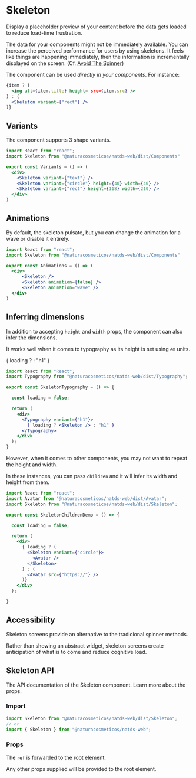 # Skeleton

Display a placeholder preview of your content before the data gets loaded to reduce load-time frustration.

The data for your components might not be immediately available. You can increase the perceived performance for users
by using skeletons. It feels like things are happening immediately, then the information is incrementally displayed on
the screen. (Cf. [Avoid The Spinner](https://www.lukew.com/ff/entry.asp?1797))

The component can be used *directly in your components*. For instance:

```jsx
{item ? (
  <img alt={item.title} height= src={item.src} />
) : (
  <Skeleton variant={"rect"} />
)}
```

## Variants

The component supports 3 shape variants.

<Preview>
  <Story name="Skeleton variants">
    <Skeleton variant={"text"} />
    <Skeleton variant={"circle"} height={40} width={40} />
    <Skeleton variant={"rect"} height={118} width={210} />
  </Story>
</Preview>

```jsx
import React from "react";
import Skeleton from "@naturacosmeticos/natds-web/dist/Components"

export const Variants = () => (
  <div>
    <Skeleton variant={"text"} />
    <Skeleton variant={"circle"} height={40} width={40} />
    <Skeleton variant={"rect"} height={118} width={210} />
  </div>
)
```

## Animations

By default, the skeleton pulsate, but you can change the animation for a wave or disable it entirely.

<Preview>
  <Story name="Skeleton variants">
    <Skeleton />
    <Skeleton animation={false} />
    <Skeleton animation="wave" />
  </Story>
</Preview>

```jsx
import React from "react";
import Skeleton from "@naturacosmeticos/natds-web/dist/Components"

export const Animations = () => (
  <div>
      <Skeleton />
      <Skeleton animation={false} />
      <Skeleton animation="wave" />
  </div>
)
```

## Inferring dimensions

In addition to accepting `height` and `width` props, the component can also infer the dimensions.

It works well when it comes to typography as its height is set using `em` units.

<Preview>
  <Story name="Skeleton variants">
    <Typography variant={"h1"}>
      { loading ? <Skeleton /> : "h1" }
    </Typography>
  </Story>
</Preview>

```jsx
import React from "React";
import Typography from "@naturacosmeticos/natds-web/dist/Typography";

export const SkeletonTypography = () => {

  const loading = false;

  return (
    <div>
      <Typography variant={"h1"}>
        { loading ? <Skeleton /> : "h1" }
      </Typography>
    </div>
  );
}
```

However, when it comes to other components, you may not want to repeat the height and width.

In these instances, you can pass `children` and it will infer its width and height from them.

<Preview>
  <Story>
    <Skeleton><Avatar /></Skeleton>
  </Story>
</Preview>

```jsx
import React from "react";
import Avatar from "@naturacosmeticos/natds-web/dist/Avatar";
import Skeleton from "@naturacosmeticos/natds-web/dist/Skeleton";

export const SkeletonChildrenDemo = () => {

  const loading = false;

  return (
    <div>
      { loading ? (
        <Skeleton variant={"circle"}>
          <Avatar />
        </Skeleton>
      ) : (
        <Avatar src={"https://"} />
      )}
    </div>
  );

}
```

## Accessibility

Skeleton screens provide an alternative to the tradicional spinner methods.

Rather than showing an abstract widget, skeleton screens create anticipation of what is to come and reduce cognitive load.

## Skeleton API

The API documentation of the Skeleton component. Learn more about the props.

### Import

```jsx
import Skeleton from "@naturacosmeticos/natds-web/dist/Skeleton";
// or
import { Skeleton } from "@naturacosmeticos/natds-web";
```

### Props

The `ref` is forwarded to the root element.

Any other props supplied will be provided to the root element.
